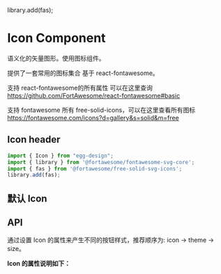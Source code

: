 library.add(fas);

<Meta title="组件总览/Icon 图标" component={Icon} />

# Icon Component

语义化的矢量图形。使用图标组件。

提供了一套常用的图标集合 基于 react-fontawesome。

支持 react-fontawesome的所有属性 可以在这里查询 https://github.com/FortAwesome/react-fontawesome#basic

支持 fontawesome 所有 free-solid-icons，可以在这里查看所有图标 https://fontawesome.com/icons?d=gallery&s=solid&m=free

## Icon header

```js
import { Icon } from "egg-design";
import { library } from '@fortawesome/fontawesome-svg-core';
import { fas } from '@fortawesome/free-solid-svg-icons';
library.add(fas);
```

## 默认 Icon

<Canvas>
  <Story name="Icon">
    <Icon icon="coffee" theme="primary" size="2x" />
    <Icon icon="times" theme="secondary" size="2x" />
    <Icon icon="coffee" theme="success" size="4x" />
    <Icon icon="times" theme="info" size="4x" />
    <Icon icon="coffee" theme="warning" size="6x" />
    <Icon icon="times" theme="danger" size="6x" />
    <Icon icon="coffee" theme="light" size="8x" />
    <Icon icon="times" theme="dark" size="8x" />
  </Story>
</Canvas>

## API

通过设置 Icon 的属性来产生不同的按钮样式，推荐顺序为: icon -> theme -> size。

**Icon 的属性说明如下：**

<ArgsTable of={Icon} />
